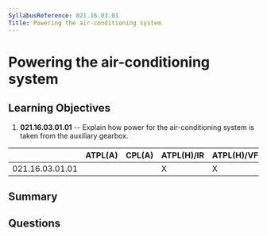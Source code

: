 ```yaml
---
SyllabusReference: 021.16.03.01
Title: Powering the air-conditioning system
---
```


# Powering the air-conditioning system

## Learning Objectives

1.  **021.16.03.01.01** -- Explain how power for the air-conditioning system is
    taken from the auxiliary gearbox.

|                 | ATPL(A) | CPL(A) | ATPL(H)/IR | ATPL(H)/VFR | CPL(H) | IR | CBIR(A) |
| --------------- | ------- | ------ | ---------- | ----------- | ------ | -- | ------- |
| 021.16.03.01.01 |         |        | X          | X           | X      |    |         |

## Summary

## Questions
